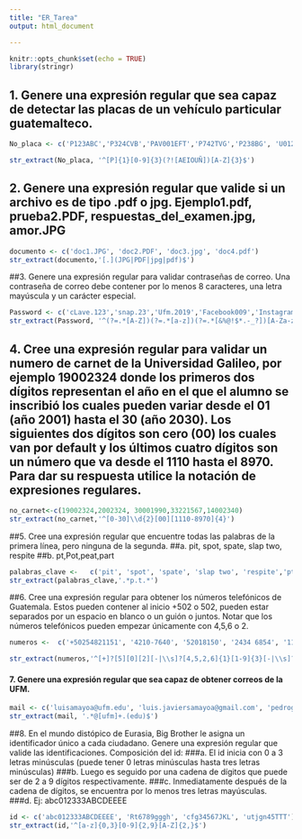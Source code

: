 ---
title: "ER_Tarea"
output: html_document

---

```{r setup, include=FALSE}
knitr::opts_chunk$set(echo = TRUE)
library(stringr)
```

## 1.	Genere una expresión regular que sea capaz de detectar las placas de un vehículo particular guatemalteco.

```{r}
No_placa <- c('P123ABC','P324CVB','PAV001EFT','P742TVG','P238BG', 'U012YTX','LPR2310VTP','PQR564RYP', 'P387VPN','P893QRM')

str_extract(No_placa, '^[P]{1}[0-9]{3}(?![AEIOUÑ])[A-Z]{3}$')
```

## 2.	Genere una expresión regular que valide si un archivo es de tipo .pdf o jpg.	Ejemplo1.pdf, prueba2.PDF, respuestas_del_examen.jpg, amor.JPG

```{r}
documento <- c('doc1.JPG', 'doc2.PDF', 'doc3.jpg', 'doc4.pdf')
str_extract(documento,'[.](JPG|PDF|jpg|pdf)$')
```

##3.	Genere una expresión regular para validar contraseñas de correo. Una contraseña de correo debe contener por lo menos 8 caracteres, una letra mayúscula y un carácter especial.

```{r}
Password <- c('cLave.123','snap.23','Ufm.2019','Facebook009','Instagram_1')
str_extract(Password, '^(?=.*[A-Z])(?=.*[a-z])(?=.*[&%@!$*.-_?])[A-Za-z\\d&%@!$*.-_?]{8,}$')
```

## 4.	Cree una expresión regular para validar un numero de carnet de la Universidad Galileo, por ejemplo 19002324 donde los primeros dos dígitos representan el año en el que el alumno se inscribió los cuales pueden variar desde el 01 (año 2001) hasta el 30 (año 2030). Los siguientes dos dígitos son cero (00) los cuales van por default y los últimos cuatro dígitos son un número que va desde el 1110 hasta el 8970. Para dar su respuesta utilice la notación de expresiones regulares.

```{r}
no_carnet<-c(19002324,2002324, 30001990,33221567,14002340)
str_extract(no_carnet,'^[0-30]\\d{2}[00][1110-8970]{4}')
```


##5.	Cree una expresión regular que encuentre todas las palabras de la primera línea, pero ninguna de la segunda.
##a.	pit, spot, spate, slap two, respite
##b.	pt,Pot,peat,part

```{r}
palabras_clave <-	c('pit', 'spot', 'spate', 'slap two', 'respite','pt','Pot','peat','part')
str_extract(palabras_clave,'.*p.t.*')
```
##6.	Cree una expresión regular para obtener los números telefónicos de Guatemala. Estos pueden contener al inicio +502 o 502, pueden estar separados por un espacio en blanco o un guión o juntos. Notar que los números telefónicos pueden empezar únicamente con 4,5,6 o 2.
```{r}
numeros <-	c('+50254821151', '4210-7640', '52018150', '2434 6854', '11234569', '50211234578')

str_extract(numeros,'^[+]?[5][0][2][-|\\s]?[4,5,2,6]{1}[1-9]{3}[-|\\s]?[1-9]{4}')
```

#### 7.	Genere una expresión regular que sea capaz de obtener correos de la UFM.

```{r}
mail <- c('luisamayoa@ufm.edu', 'luis.javiersamayoa@gmail.com', 'pedrogarcia@ufm.edu', 'parkerjuana@ufm.edu', 'carlos.22@yahoo.com')
str_extract(mail, '.*@[ufm]+.(edu)$')
```

##8.	En el mundo distópico de Eurasia, Big Brother le asigna un identificador único a cada ciudadano. Genere una expresión regular que valide las identificaciones. Composición del id:
###a.	El id inicia con 0 a 3 letras minúsculas (puede tener 0 letras minúsculas hasta tres letras minúsculas)
###b.	Luego es seguido por una cadena de dígitos que puede ser de 2 a 9 dígitos respectivamente.
###c.	Inmediatamente después de la cadena de dígitos, se encuentra por lo menos tres letras mayúsculas.
###d.	Ej: abc012333ABCDEEEE
```{r}
id <- c('abc012333ABCDEEEE', 'Rt6789gggh', 'cfg34567JKL', 'utjgn45TTT')
str_extract(id,'^[a-z]{0,3}[0-9]{2,9}[A-Z]{2,}$')
```
 


